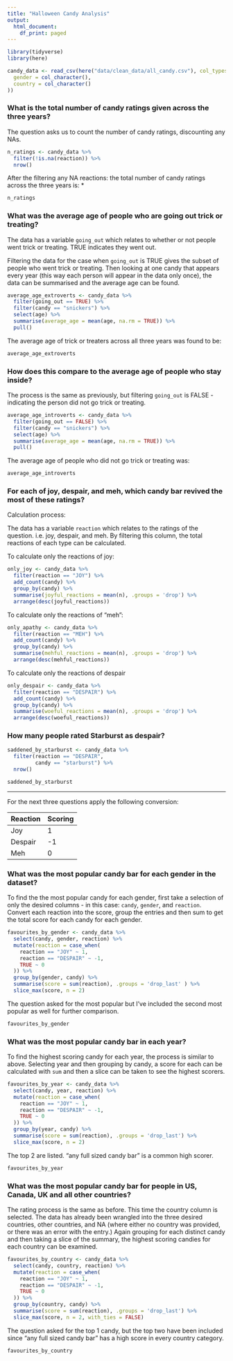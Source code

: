 ```yaml
---
title: "Halloween Candy Analysis"
output:
  html_document:
    df_print: paged
---
```


```r
library(tidyverse)
library(here)

candy_data <- read_csv(here("data/clean_data/all_candy.csv"), col_types = cols(
  gender = col_character(),
  country = col_character()
))
```

### What is the total number of candy ratings given across the three years?

The question asks us to count the number of candy ratings, discounting any NAs.
```r
n_ratings <- candy_data %>%
  filter(!is.na(reaction)) %>% 
  nrow()
```
After the filtering any NA reactions: the total number of candy ratings across
the three years is: *
```r
n_ratings
```

### What was the average age of people who are going out trick or treating?

The data has a variable `going_out` which relates to whether or not people went
trick or treating. TRUE indicates they went out.

Filtering the data for the case when `going_out` is TRUE gives the subset of
people who went trick or treating. Then looking at one candy that appears every
year (this way each person will appear in the data only once), the data can be
summarised and the average age can be found.
```r
average_age_extroverts <- candy_data %>% 
  filter(going_out == TRUE) %>%
  filter(candy == "snickers") %>% 
  select(age) %>%
  summarise(average_age = mean(age, na.rm = TRUE)) %>% 
  pull()
```

The average age of trick or treaters across all three years was found to be:

```r
average_age_extroverts
```
### How does this compare to the average age of people who stay inside?

The process is the same as previously, but filtering `going_out` is FALSE -
indicating the person did not go trick or treating.

```r
average_age_introverts <- candy_data %>% 
  filter(going_out == FALSE) %>%
  filter(candy == "snickers") %>% 
  select(age) %>%
  summarise(average_age = mean(age, na.rm = TRUE)) %>% 
  pull()
```

The average age of people who did not go trick or treating was:

```r
average_age_introverts
```
### For each of joy, despair, and meh, which candy bar revived the most of these ratings?

Calculation process:

The data has a variable `reaction` which relates to the ratings of the question.
i.e. joy, despair, and meh. By filtering this column, the total reactions of
each type can be calculated.

To calculate only the reactions of joy:
```r
only_joy <- candy_data %>% 
  filter(reaction == "JOY") %>% 
  add_count(candy) %>% 
  group_by(candy) %>%
  summarise(joyful_reactions = mean(n), .groups = 'drop') %>% 
  arrange(desc(joyful_reactions))
```
To calculate only the reactions of "meh":
```r
only_apathy <- candy_data %>% 
  filter(reaction == "MEH") %>% 
  add_count(candy) %>% 
  group_by(candy) %>%
  summarise(mehful_reactions = mean(n), .groups = 'drop') %>% 
  arrange(desc(mehful_reactions))
```
To calculate only the reactions of despair
```r
only_despair <- candy_data %>% 
  filter(reaction == "DESPAIR") %>% 
  add_count(candy) %>% 
  group_by(candy) %>%
  summarise(woeful_reactions = mean(n), .groups = 'drop') %>% 
  arrange(desc(woeful_reactions))
```

### How many people rated Starburst as despair?

```r
saddened_by_starburst <- candy_data %>% 
  filter(reaction == "DESPAIR",
         candy == "starburst") %>% 
  nrow()
```



```r
saddened_by_starburst
```

<hr>

For the next three questions apply the following conversion:

|Reaction|Scoring|
|---|---|
|Joy| 1|
|Despair|-1|
|Meh| 0|

### What was the most popular candy bar for each gender in the dataset?

To find the the most popular candy for each gender, first take a selection of
only the desired columns - in this case: `candy`, `gender`, and `reaction`.
Convert each reaction into the score, group the entries and then sum to get the
total score for each candy for each gender.

```r
favourites_by_gender <- candy_data %>% 
  select(candy, gender, reaction) %>%
  mutate(reaction = case_when(
    reaction == "JOY" ~ 1,
    reaction == "DESPAIR" ~ -1,
    TRUE ~ 0
  )) %>% 
  group_by(gender, candy) %>% 
  summarise(score = sum(reaction), .groups = 'drop_last' ) %>% 
  slice_max(score, n = 2)
```

The question asked for the most popular but I've included the second most
popular as well for further comparison.

```r
favourites_by_gender
```

### What was the most popular candy bar in each year?

To find the highest scoring candy for each year, the process is similar to
above. Selecting year and then grouping by candy, a score for each can be
calculated with `sum` and then a slice can be taken to see the highest scorers.


```r
favourites_by_year <- candy_data %>% 
  select(candy, year, reaction) %>%
  mutate(reaction = case_when(
    reaction == "JOY" ~ 1,
    reaction == "DESPAIR" ~ -1,
    TRUE ~ 0
  )) %>% 
  group_by(year, candy) %>% 
  summarise(score = sum(reaction), .groups = 'drop_last') %>% 
  slice_max(score, n = 2)
```

The top 2 are listed. "any full sized candy bar" is a common high scorer.
```r
favourites_by_year
```

### What was the most popular candy bar for people in US, Canada, UK and all other countries?

The rating process is the same as before. This time the country column is
selected. The data has already been wrangled into the three desired countries,
other countries, and NA (where either no country was provided, or there was an
error with the entry.) Again grouping for each distinct candy and then taking a
slice of the summary, the highest scoring candies for each country can be
examined.

```r
favourites_by_country <- candy_data %>% 
  select(candy, country, reaction) %>% 
  mutate(reaction = case_when(
    reaction == "JOY" ~ 1,
    reaction == "DESPAIR" ~ -1,
    TRUE ~ 0
  )) %>% 
  group_by(country, candy) %>% 
  summarise(score = sum(reaction), .groups = 'drop_last') %>% 
  slice_max(score, n = 2, with_ties = FALSE)
```

The question asked for the top 1 candy, but the top two have been included since
"any full sized candy bar" has a high score in every country category.

```r
favourites_by_country
```



